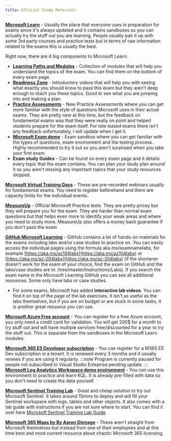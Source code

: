 ```yaml
---
title: Official Study Materials
---
```


[**Microsoft Learn**](https://learn.microsoft.com/?WT.mc_id=studentamb_165290) \- Usually the place that everyone uses in preparation for exams since it's always updated and it contains sandboxes so you can actually try the stuff out you are learning. People usually pair it up with some 3rd party courses and practice tests but in terms of raw information related to the exams this is usually the best.

Right now, there are 4 big components to Microsoft Learn:

* [**Learning Paths and Modules**](https://learn.microsoft.com/learn/browse/?WT.mc_id=studentamb_165290) \- Collection of modules that will help you understand the topics of the exam. You can find them on the bottom of every exam page.
* [**Readiness Zone**](https://learn.microsoft.com/shows/exam-readiness-zone/?WT.mc_id=studentamb_165290) \- Introductory videos that will help you with seeing what exactly you should know to pass this exam but they aren't deep enough to teach you these topics. Good to see what you are jumping into and making a plan.
* [**Practice Assessments**](https://learn.microsoft.com/certifications/practice-assessments-for-microsoft-certifications/?WT.mc_id=studentamb_165290) \- New Practice Assessments where you can get more familiar with the style of questions Microsoft uses in their actual exams. They are pretty new at this time, but the feedback on fundamental exams was that they were really on point and helped students prepare for the exam itself. For role-based exams there isn't any feedback unfortunately, I will update when I get it.
* [**Microsoft Exam demo**](https://aka.ms/examdemo) \- Exam sandbox where you can get familiar with the types of questions, exam environment and the testing process. Highly recommended to try it out so you aren't surprised when you take your first exam.
* **Exam study Guides** \- Can be found on every exam page and it details every topic that the exam contains. You can plan your study plan around it so you aren't missing any important topics that your study resources skipped.

[**Microsoft Virtual Training Days**](https://www.microsoft.com/en-us/trainingdays) \- These are pre-recorded webinars usually for fundamental exams. You need to register beforehand and there are capacity limits for the individual events.

[**MeasureUp**](https://www.measureup.com/microsoft.html#u44) \- Official Microsoft Practice tests. They are pretty pricey but they will prepare you for the exam. They are harder than normal exam questions but that helps even more to identify your weak areas and where you need to study more. MeasureUp also offers a money back guarantee if you don't pass the exam

[**GitHub Microsoft Learning**](https://github.com/MicrosoftLearning) \- GitHub contains a lot of hands-on materials for the exams including labs and/or case studies to practice on. You can easily access the individual pages using the formula aka.ms/examnamelabs, for example [https://aka.ms/az104labs](https://aka.ms/az104labs) or [https://aka.ms/az-204labs](https://aka.ms/az-204labs) (if the shortener doesn't work for the exam of your choice, find the exam on GitHub and the labs/case studies are in: /tree/master/Instructions/Labs). If you search the exam name in the Microsoft Learning GitHub you can see all additional resources. Some only have labs or case studies.

* For some exams, Microsoft has added **interactive lab videos**. You can find it on top of the page of the lab exercises. It isn't as useful as the labs themselves, but if you are on budget or are stuck in some tasks, it is another great resource you can use.

[**Microsoft Azure Free account**](https://azure.microsoft.com/free?WT.mc_id=studentamb_165290) \- You can register for a free Azure account, you only need a credit card for validation. You will get 200$ for a month to try stuff out and will have multiple services free/discounted for a year to try the stuff out. This is separate from the sandboxes in the Microsoft Learn modules.

[**Microsoft 365 E5 Developer subscription**](https://developer.microsoft.com/microsoft-365/dev-program?WT.mc_id=studentamb_165290) \- You can register for a M365 E5 Dev subscription in a tenant. It is renewed every 3 months and it usually renews if you are using it regularly.
:::note
Program is currently paused for people not subscribed to Visual Studio Enteprise pending update.
:::
[**Microsoft Log Analytics Workspace demo environment**](https://aka.ms/lademo) \- You can use this environment to practice and learn KQL. It is already pre-filled with data so you don't need to create the data yourself.

[**Microsoft Sentinel Training Lab**](https://techcommunity.microsoft.com/t5/microsoft-sentinel-blog/learning-with-the-microsoft-sentinel-training-lab/ba-p/2953403?WT.mc_id=studentamb_165290) \- Great and cheap solution to try out Microsoft Sentinel. It takes around 15mins to deploy and will fill your Sentinel workspace with logs, tables and other objects. It also comes with a lab guide with instructions if you are not sure where to start. You can find it over here [Microsoft Sentinel Training Lab Guide](https://github.com/Azure/Azure-Sentinel/tree/master/Solutions/Training/Azure-Sentinel-Training-Lab).

[**Microsoft 365 Maps by By Aaron Dinnage**](https://m365maps.com/) \- These aren't straight from Microsoft themselves but instead from one of their employees and at this time best and most current resource about chaotic Microsoft 365 licensing.
